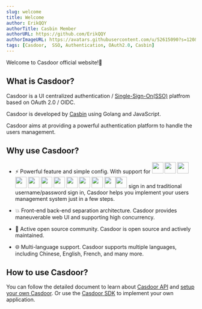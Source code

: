 ```yaml
---
slug: welcome
title: Welcome
author: ErikQQY
authorTitle: Casbin Member
authorURL: https://github.com/ErikQQY
authorImageURL: https://avatars.githubusercontent.com/u/52615090?s=120&v=4
tags: [Casdoor,  SSO, Authentication, OAuth2.0, Casbin]
---
```


Welcome to Casdoor official website!👋

## What is Casdoor?

Casdoor is a UI centralized authentication / [Single-Sign-On(SSO)](https://en.wikipedia.org/wiki/Single_sign-on) platfrom based on OAuth 2.0 / OIDC.

Casdoor is developed by [Casbin](https://casbin.org) using Golang and JavaScript.

Casdoor aims at providing a powerful authentication platform to handle the users management.

## Why use Casdoor?

* ⚡️ Powerful feature and simple config. With support for  <img src="https://cdn.casbin.org/img/social_google.png" width="30"></img> <img src="https://cdn.casbin.org/img/social_github.png" width="30"></img> <img src="https://cdn.casbin.org/img/social_facebook.png" width="30"></img> <img src="https://cdn.casbin.org/img/social_twitter.png" width="30"></img> <img src="https://cdn.casbin.org/img/social_linkedin.png" width="30"></img> <img src="https://cdn.casbin.org/img/social_weibo.png" width="30"></img> <img src="https://cdn.casbin.org/img/social_wechat.png" width="30"></img> <img src="https://cdn.casbin.org/img/social_qq.png" width="30"></img> <img src="https://cdn.casbin.org/img/social_dingtalk.png" width="30"></img>   <img src="https://cdn.casbin.org/img/social_gitee.png" width="30"></img>  <img src="https://cdn.casbin.org/img/social_wecom.png" width="30"></img><img src="https://cdn.casbin.org/img/social_gitlab.png" width="30"></img> sign in and traditional username/password sign in, Casdoor helps you implement your users management system just in a few steps.

* 💥 Front-end back-end separation architecture. Casdoor provides maneuverable web UI and supporting high concurrency.

* 🥂 Active open source community. Casdoor is open source and actively maintained.

* 🌐 Multi-language support. Casdoor supports multiple languages, including Chinese, English, French, and many more.


## How to use Casdoor?

You can follow the detailed document to learn about [Casdoor API](https://door.casdoor.com/swagger/) and [setup your own Casdoor](/docs/basic/server-installation). Or use the [Casdoor SDK](/docs/how-to-connect/overview) to implement your own application.


